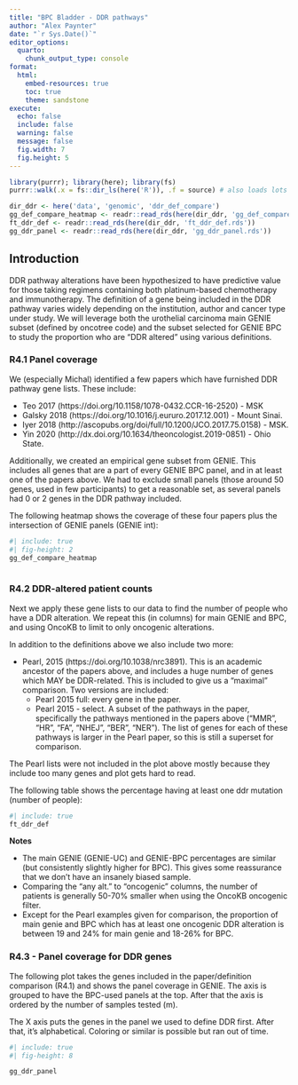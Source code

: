```yaml
---
title: "BPC Bladder - DDR pathways"
author: "Alex Paynter"
date: "`r Sys.Date()`"
editor_options:
  quarto:
    chunk_output_type: console
format:
  html:
    embed-resources: true
    toc: true
    theme: sandstone 
execute:
  echo: false
  include: false
  warning: false
  message: false
  fig.width: 7
  fig.height: 5
---
```


```r
library(purrr); library(here); library(fs)
purrr::walk(.x = fs::dir_ls(here('R')), .f = source) # also loads lots of packages.
```

```r
dir_ddr <- here('data', 'genomic', 'ddr_def_compare')
gg_def_compare_heatmap <- readr::read_rds(here(dir_ddr, 'gg_def_compare_heatmap.rds'))
ft_ddr_def <- readr::read_rds(here(dir_ddr, 'ft_ddr_def.rds'))
gg_ddr_panel <- readr::read_rds(here(dir_ddr, 'gg_ddr_panel.rds'))

```

## Introduction

DDR pathway alterations have been hypothesized to have predictive value for those taking regimens containing both platinum-based chemotherapy and immunotherapy.  The definition of a gene being included in the DDR pathway varies widely depending on the institution, author and cancer type under study.  We will leverage both the urothelial carcinoma main GENIE subset (defined by oncotree code) and the subset selected for GENIE BPC to study the proportion who are "DDR altered" using various definitions.

### R4.1 Panel coverage

We (especially Michal) identified a few papers which have furnished DDR pathway gene lists.  These include:

- Teo 2017 (https://doi.org/10.1158/1078-0432.CCR-16-2520) - MSK
- Galsky 2018 (https://doi.org/10.1016/j.eururo.2017.12.001) - Mount Sinai.
- Iyer 2018 (http://ascopubs.org/doi/full/10.1200/JCO.2017.75.0158) - MSK.
- Yin 2020 (http://dx.doi.org/10.1634/theoncologist.2019-0851) - Ohio State.

Additionally, we created an empirical gene subset from GENIE.  This includes all genes that are a part of every GENIE BPC panel, and in at least one of the papers above.  We had to exclude small panels (those around 50 genes, used in few participants) to get a reasonable set, as several panels had 0 or 2 genes in the DDR pathway included.

The following heatmap shows the coverage of these four papers plus the intersection of GENIE panels (GENIE int):

```r
#| include: true
#| fig-height: 2
gg_def_compare_heatmap  
  

```

### R4.2 DDR-altered patient counts

Next we apply these gene lists to our data to find the number of people who have a DDR alteration.  We repeat this (in columns) for main GENIE and BPC, and using OncoKB to limit to only oncogenic alterations.

In addition to the definitions above we also include two more:

- Pearl, 2015 (https://doi.org/10.1038/nrc3891).  This is an academic ancestor of the papers above, and includes a huge number of genes which MAY be DDR-related.  This is included to give us a "maximal" comparison.  Two versions are included:
  - Pearl 2015 full:  every gene in the paper.
  - Pearl 2015 - select.  A subset of the pathways in the paper, specifically the pathways mentioned in the papers above ("MMR", "HR", "FA", "NHEJ", "BER", "NER").  The list of genes for each of these pathways is larger in the Pearl paper, so this is still a superset for comparison.

The Pearl lists were not included in the plot above mostly because they include too many genes and plot gets hard to read.

The following table shows the percentage having at least one ddr mutation (number of people):

```r
#| include: true
ft_ddr_def
```

**Notes**

- The main GENIE (GENIE-UC) and GENIE-BPC percentages are similar (but consistently slightly higher for BPC).  This gives some reassurance that we don't have an insanely biased sample.
- Comparing the "any alt." to "oncogenic" columns, the number of patients is generally 50-70% smaller when using the OncoKB oncogenic filter. 
- Except for the Pearl examples given for comparison, the proportion of main genie and BPC which has at least one oncogenic DDR alteration is between 19 and 24% for main genie and 18-26% for BPC.

### R4.3 - Panel coverage for DDR genes

The following plot takes the genes included in the paper/definition comparison (R4.1) and shows the panel coverage in GENIE.  The axis is grouped to have the BPC-used panels at the top.  After that the axis is ordered by the number of samples tested (m).

The X axis puts the genes in the panel we used to define DDR first.  After that, it's alphabetical.  Coloring or similar is possible but ran out of time.

```r
#| include: true
#| fig-height: 8

gg_ddr_panel
```
